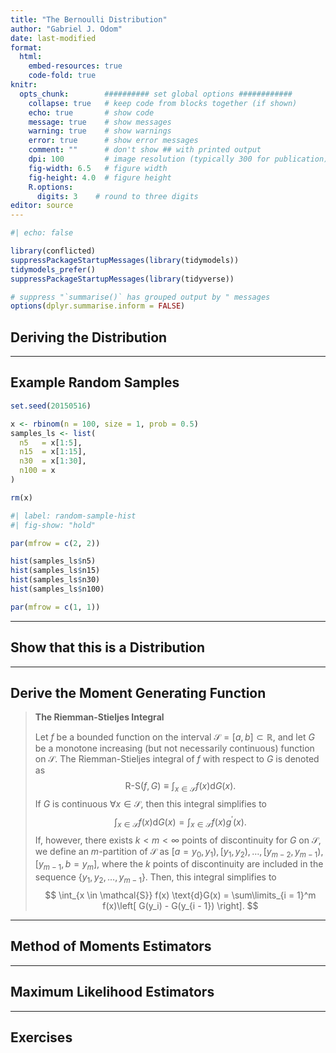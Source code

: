 ```yaml
---
title: "The Bernoulli Distribution"
author: "Gabriel J. Odom"
date: last-modified
format:
  html:
    embed-resources: true
    code-fold: true
knitr:
  opts_chunk:        ########## set global options ############
    collapse: true   # keep code from blocks together (if shown)
    echo: true       # show code
    message: true    # show messages
    warning: true    # show warnings
    error: true      # show error messages
    comment: ""      # don't show ## with printed output
    dpi: 100         # image resolution (typically 300 for publication)
    fig-width: 6.5   # figure width
    fig-height: 4.0  # figure height
    R.options:    
      digits: 3    # round to three digits
editor: source
---
```


```r
#| echo: false

library(conflicted)
suppressPackageStartupMessages(library(tidymodels))
tidymodels_prefer()
suppressPackageStartupMessages(library(tidyverse))

# suppress "`summarise()` has grouped output by " messages
options(dplyr.summarise.inform = FALSE)
```



## Deriving the Distribution


-------------------------------------------------------------------------------



## Example Random Samples

```r
set.seed(20150516)

x <- rbinom(n = 100, size = 1, prob = 0.5)
samples_ls <- list(
  n5   = x[1:5],
  n15  = x[1:15],
  n30  = x[1:30],
  n100 = x
)

rm(x)
```

```r
#| label: random-sample-hist
#| fig-show: "hold"

par(mfrow = c(2, 2))

hist(samples_ls$n5)
hist(samples_ls$n15)
hist(samples_ls$n30)
hist(samples_ls$n100)

par(mfrow = c(1, 1))
```


-------------------------------------------------------------------------------



## Show that this is a Distribution


-------------------------------------------------------------------------------



## Derive the Moment Generating Function

> **The Riemman-Stieljes Integral**
> 
> Let $f$ be a bounded function on the interval $\mathcal{S} = [a, b] \subset \mathbb{R}$, and let $G$ be a monotone increasing (but not necessarily continuous) function on $\mathcal{S}$. The Riemman-Stieljes integral of $f$ with respect to $G$ is denoted as
$$
\text{R-S}(f, G) \equiv \int_{x \in \mathcal{S}} f(x) \text{d}G(x).
$$
If $G$ is continuous $\forall x \in \mathcal{S}$, then this integral simplifies to 
$$
\int_{x \in \mathcal{S}} f(x) \text{d}G(x) = \int_{x \in \mathcal{S}} f(x) g^{\prime}(x).
$$
If, however, there exists $k < m < \infty$ points of discontinuity for $G$ on $\mathcal{S}$, we define an $m$-partition of $\mathcal{S}$ as $[a = y_0, y_1), [y_1, y_2), \ldots, [y_{m - 2}, y_{m - 1}), [y_{m - 1}, b = y_m]$, where the $k$ points of discontinuity are included in the sequence $\{y_1, y_2, \ldots, y_{m - 1}\}$. Then, this integral simplifies to 
$$
\int_{x \in \mathcal{S}} f(x) \text{d}G(x) = \sum\limits_{i = 1}^m f(x)\left[ G(y_i) - G(y_{i - 1}) \right].
$$


-------------------------------------------------------------------------------



## Method of Moments Estimators


-------------------------------------------------------------------------------



## Maximum Likelihood Estimators


-------------------------------------------------------------------------------



## Exercises


